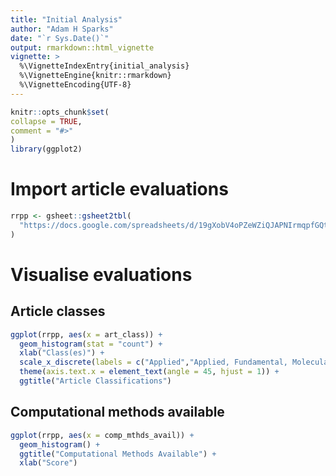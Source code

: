 ```yaml
---
title: "Initial Analysis"
author: "Adam H Sparks"
date: "`r Sys.Date()`"
output: rmarkdown::html_vignette
vignette: >
  %\VignetteIndexEntry{initial_analysis}
  %\VignetteEngine{knitr::rmarkdown}
  %\VignetteEncoding{UTF-8}
---
```

  
```r
knitr::opts_chunk$set(
collapse = TRUE,
comment = "#>"
)
library(ggplot2)
```

# Import article evaluations

```r
rrpp <- gsheet::gsheet2tbl(
  "https://docs.google.com/spreadsheets/d/19gXobV4oPZeWZiQJAPNIrmqpfGQtpapXWcSxaXRw1-M/edit#gid=1699540381"
)
```

# Visualise evaluations

## Article classes

```r
ggplot(rrpp, aes(x = art_class)) +
  geom_histogram(stat = "count") +
  xlab("Class(es)") +
  scale_x_discrete(labels = c("Applied","Applied, Fundamental, Molecular","Applied, Fundamental","Applied, Molecular","Fundamental, Molecular", "Fundamental", "Molecular", "NA")) +
  theme(axis.text.x = element_text(angle = 45, hjust = 1)) +
  ggtitle("Article Classifications")
```

## Computational methods available

```r
ggplot(rrpp, aes(x = comp_mthds_avail)) +
  geom_histogram() +
  ggtitle("Computational Methods Available") +
  xlab("Score")
```
